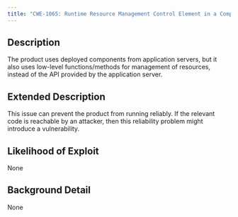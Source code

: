 ```yaml
---
title: "CWE-1065: Runtime Resource Management Control Element in a Component Built to Run on Application Servers"
---
```


## Description
The product uses deployed components from application servers, but it also uses low-level functions/methods for management of resources, instead of the API provided by the application server.

## Extended Description
This issue can prevent the product from running reliably.  If the relevant code is reachable by an attacker, then this reliability problem might introduce a vulnerability.

## Likelihood of Exploit
None

## Background Detail
None
        